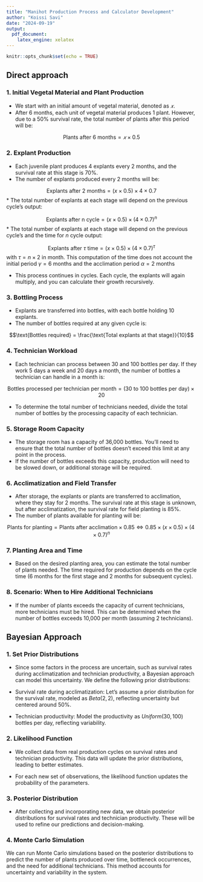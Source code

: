 ```yaml
---
title: "Manihot Production Process and Calculator Development"
author: "Koissi Savi"
date: "2024-09-19"
output: 
  pdf_document:
    latex_engine: xelatex
---
```


```r
knitr::opts_chunk$set(echo = TRUE)
```

## Direct approach

### 1. Initial Vegetal Material and Plant Production

* We start with an initial amount of vegetal material, denoted as 
$𝑥$.
* After 6 months, each unit of vegetal material produces 1 plant. However, due to a 50% survival rate, the total number of plants after this period will be:

$$\text{Plants after 6 months}=𝑥\times 0.5$$

### 2. Explant Production

* Each juvenile plant produces 4 explants every 2 months, and the survival rate at this stage is 70%.
* The number of explants produced every 2 months will be:

$$\text{Explants after 2 months} = (x \times 0.5) \times 4 \times 0.7$$ 
* The total number of explants at each stage will depend on the previous cycle’s output:

$$\text{Explants after n cycle} = (x \times 0.5) \times (4 \times 0.7)^n$$ 
* The total number of explants at each stage will depend on the previous cycle’s and the time for $n$ cycle output:

$$\text{Explants after }  \tau \text{ time} = (x \times 0.5) \times (4 \times 0.7)^\tau$$ 
with $\tau = n\times 2$ in month. This computation of the time does not account the initial period $\gamma = 6 \text{ months}$ and the acclimation period $\alpha = 2 \text{ months}$

* This process continues in cycles. Each cycle, the explants will again multiply, and you can calculate their growth recursively.

### 3. Bottling Process

* Explants are transferred into bottles, with each bottle holding 10 explants.
* The number of bottles required at any given cycle is:

$$\text{Bottles required} = \frac{\text{Total explants at that stage}}{10}$$


### 4. Technician Workload

* Each technician can process between 30 and 100 bottles per day. If they work 5 days a week and 20 days a month, the number of bottles a technician can handle in a month is:

$$\text{Bottles processed per technician per month}=(\text{30 to 100 bottles per day}) \times 20 $$ 

* To determine the total number of technicians needed, divide the total number of bottles by the processing capacity of each technician.

### 5. Storage Room Capacity

* The storage room has a capacity of 36,000 bottles. You’ll need to ensure that the total number of bottles doesn’t exceed this limit at any point in the process.
* If the number of bottles exceeds this capacity, production will need to be slowed down, or additional storage will be required.

### 6. Acclimatization and Field Transfer

* After storage, the explants or plants are transferred to acclimation, where they stay for 2 months. The survival rate at this stage is unknown, but after acclimatization, the survival rate for field planting is 85%.
* The number of plants available for planting will be:

$$\text{Plants for planting} =   \text{Plants after acclimation} \times 0.85  \Leftrightarrow  0.85 \times (x \times 0.5) \times (4 \times 0.7)^n $$

### 7. Planting Area and Time

* Based on the desired planting area, you can estimate the total number of plants needed. The time required for production depends on the cycle time (6 months for the first stage and 2 months for subsequent cycles).

### 8. Scenario: When to Hire Additional Technicians

* If the number of plants exceeds the capacity of current technicians, more technicians must be hired. This can be determined when the number of bottles exceeds 10,000 per month (assuming 2 technicians).

## Bayesian Approach

### 1. Set Prior Distributions

* Since some factors in the process are uncertain, such as survival rates during acclimatization and technician productivity, a Bayesian approach can model this uncertainty. We define the following prior distributions:

* Survival rate during acclimatization:
Let’s assume a prior distribution for the survival rate, modeled as 
$Beta(2,2)$, reflecting uncertainty but centered around 50%.

* Technician productivity:
Model the productivity as 
$Uniform(30,100)$ bottles per day, reflecting variability.

### 2. Likelihood Function

* We collect data from real production cycles on survival rates and technician productivity. This data will update the prior distributions, leading to better estimates. 

* For each new set of observations, the likelihood function updates the probability of the parameters.

### 3. Posterior Distribution

* After collecting and incorporating new data, we obtain posterior distributions for survival rates and technician productivity. These will be used to refine our predictions and decision-making.

### 4. Monte Carlo Simulation

We can run Monte Carlo simulations based on the posterior distributions to predict the number of plants produced over time, bottleneck occurrences, and the need for additional technicians. This method accounts for uncertainty and variability in the system.